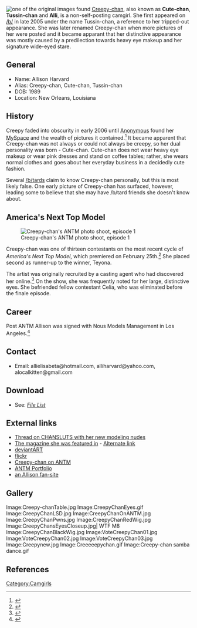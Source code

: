 [[Image:Creepy-chan01.jpg|thumb|one of the original images found]]
[[Creepy-chan]], also known as '''Cute-chan''', '''Tussin-chan''' and '''Alli''', is a non-self-posting camgirl. She first appeared on [[/b/]] in late 2005 under the name Tussin-chan, a reference to her tripped-out appearance. She was later renamed Creepy-chan when more pictures of her were posted and it became apparant that her distinctive appearance was mostly caused by a predilection towards heavy eye makeup and her signature wide-eyed stare.

== General ==
* Name: Allison Harvard
* Alias: Creepy-chan, Cute-chan, Tussin-chan
* DOB: 1989
* Location: New Orleans, Louisiana

== History ==
Creepy faded into obscurity in early 2006 until [[Anonymous]] found her [[MySpace]] and the wealth of pictures it contained.<ref>{{cite web |url=http://www.myspace.com/elisabeta |title=alli |publisher=MySpace}}</ref> It became apparent that Creepy-chan was not always or could not always be creepy, so her dual personality was born - Cute-chan. Cute-chan does not wear heavy eye makeup or wear pink dresses and stand on coffee tables; rather, she wears normal clothes and goes about her everyday business in a decidedly cute fashion.

Several [[/b/]]tards claim to know Creepy-chan personally, but this is most likely false. One early picture of Creepy-chan has surfaced, however, leading some to believe that she may have /b/tard friends she doesn't know about.

== America's Next Top Model ==
[[Image:Antm allison.jpg|thumb|Creepy-chan's ANTM photo shoot, episode 1]]
 
Creepy-chan was one of thirteen contestants on the most recent cycle of ''America's Next Top Model'', which premiered on February 25th.<ref>{{cite web |url=http://www.cwtv.com/shows/americas-next-top-model12/cast/allison |title=America's Next Top Model - Cycle 12 - Cast - Allison |publisher=cwtv.com}}</ref> She placed second as runner-up to the winner, Teyona.

The artist was originally recruited by a casting agent who had discovered her online.<ref>{{cite web |url=http://blog.nola.com/davewalker/2009/05/top_model_runnerup_allison_har.html |title=nola.com's article on Allison Harvard}}</ref>  On the show, she was frequently noted for her large, distinctive eyes.  She befriended fellow contestant Celia, who was eliminated before the finale episode.

== Career ==
Post ANTM Allison was signed with Nous Models Management in Los Angeles.<ref>{{cite web |url=http://www.nousmodels.com/framework.php |title=NOUS Models |publisher=Nous Models Management}}</ref>

== Contact ==
* Email: allielisabeta@hotmail.com, alliharvard@yahoo.com, alocalkitten@gmail.com

== Download ==
* See: ''[[List of Downloads#Creepy-chan|File List]]''

== External links ==
* [http://www.chansluts.com/camwhores/general/res/1752.php Thread on CHANSLUTS with her new modeling nudes]
* [http://fuxx.us/other-publications-one-magazine-issue-3pdf The magazine she was featured in] - [http://fuxx.us/other-publications-one-magazine-issue-3pdf-alt Alternate link]
* [http://allielisabeta.deviantart.com deviantART]
* [http://www.flickr.com/photos/allisonharvard/ flickr]
* [http://www.youtube.com/watch?v=zGvUGirhFxs Creepy-chan on ANTM]
* [http://www.cwtv.com/thecw/gen-gallery-antm12-models/1/1 ANTM Portfolio]
* [http://allifan.com/ an Allison fan-site]

== Gallery ==
<gallery>
Image:Creepy-chanTable.jpg
Image:CreepyChanEyes.gif
Image:CreepyChanLSD.jpg
Image:CreepyChanOnANTM.jpg
Image:CreepyChanPwns.jpg
Image:CreepyChanRedWig.jpg
Image:CreepyChansEyesCloseup.jpg| WTF M8
Image:CreepyChanBlackWig.jpg
Image:VoteCreepyChan01.jpg
Image:VoteCreepyChan02.jpg
Image:VoteCreepyChan03.jpg
Image:Creepynew.jpg
Image:Creeeeepychan.gif
Image:Creepy-chan samba dance.gif
</gallery>

== References ==
<references />

{{DickteaseWhores}}
[[Category:Camgirls]]